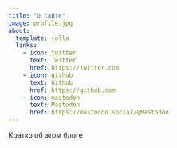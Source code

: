 ```yaml
---
title: "О сайте"
image: profile.jpg
about:
  template: jolla
  links:
    - icon: twitter
      text: Twitter
      href: https://twitter.com
    - icon: github
      text: Github
      href: https://github.com
    - icon: mastodon
      text: Mastodon
      href: https://mastodon.social/@Mastodon
---
```


Кратко об этом блоге
